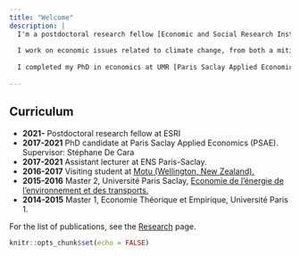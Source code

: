 ```yaml
---
title: "Welcome"
description: |
  I'm a postdoctoral research fellow [Economic and Social Research Institute (ESRI)](https://www.esri.ie/) in Dublin, Ireland. I work on economics relevant to climate change. In particular, I am interested in 
  
  I work on economic issues related to climate change, from both a mitigation and an adaptation perspective and with a focus on the implications for agriculture.
      
  I completed my PhD in economics at UMR [Paris Saclay Applied Economics (PSAE)](https://www6.versailles-grignon.inrae.fr/economie_publique) in September 2021, advised by Stéphane De Cara (INRAE). 
  
---
```


## Curriculum
* **2021-** Postdoctoral research fellow at ESRI
* **2017-2021** PhD candidate at Paris Saclay Applied Economics (PSAE). Supervisor: Stéphane De Cara
* **2017-2021** Assistant lecturer at ENS Paris-Saclay.
* **2016-2017** Visiting student at [Motu (Wellington, New Zealand).](https://www.motu.nz/)
* **2015-2016** Master 2, Université Paris Saclay, [Economie de l'énergie de l'environnement et des transports.](https://www.universite-paris-saclay.fr/en/education/master/environmental-energy-and-transport-economics/m2-economie-du-developpement-durable-et-de-lenvironnement)
* **2014-2015** Master 1, Economie Théorique et Empirique, Université Paris 1.

For the list of publications, see the [Research](https://loichy.github.io/research.html) page.

```r
knitr::opts_chunk$set(echo = FALSE)
```


